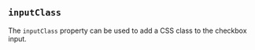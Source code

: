 
## `inputClass`

The `inputClass` property can be used to add a CSS class to the checkbox
input.

<Example
  Component={InputClass}
  code={InputClassSrc}
  caption="inputClass"
  undent={2}
  expand
/>


